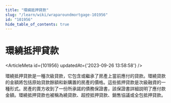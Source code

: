 ```yaml
---
title: "環繞抵押貸款"
slug: "/learn/wiki/wraparoundmortgage-101956"
id: "101956"
hide_table_of_contents: true
---
```



# 環繞抵押貸款

<ArticleMeta id={101956} updatedAt={'2023-09-26 13:58:58'} />
<div className='border-solid border-b border-t-0 my-4 border-[var(--ifm-color-gray-300)]' />

環繞抵押貸款是一種次級貸款，它包含或繼承了房產上當前應付的貸款。環繞貸款的金額將包括原始貸款餘額和新購置的房產的價格。這些抵押貸款是次級融資的一種形式。房產的賣方收到了一份所承諾的債務保證書，該保證書詳細説明了應付款金額。環繞抵押貸款也被稱為繞貸款、超控抵押貸款、銷售協議或全包抵押貸款。

